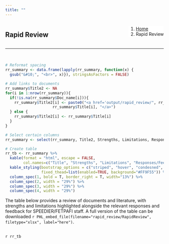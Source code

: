```yaml
---
title: ""
---
```


<!--Create a block for title and breadcrumbs to appear on same line-->
<div style="width: 100%; display: inline-block;">
<div style="float: left;">
# Rapid Review
</div>
<div style="float: right;">
<ol class="breadcrumb" style="background-color:white;">
  <li class="breadcrumb-item"><a href="index.html">Home</a></li>
  <li class="breadcrumb-item active">Rapid Review</li>
</ol>
</div>
</div>
<hr class="hr-orange">

<br>

<!--Begin page content!-->

```r
# Reformat spacing
rr_summary <- data.frame(lapply(rr_summary, function(x) {
  gsub("&#10;", "<br>", x)}), stringsAsFactors = FALSE)

# Add links to documents
rr_summary$Title2 <- NA
for(i in 1:nrow(rr_summary)){
  if(!is.na(rr_summary$Doc_name[i])){
    rr_summary$Title2[i] <- paste0("<a href='output/rapid_review/", rr_summary$Doc_name[i], "', target='blank'>", 
                     rr_summary$Title[i], "</a>")
  } else {
    rr_summary$Title2[i] <- rr_summary$Title[i]
  }
}

# Select certain columns
rr_summary <- select(rr_summary, Title2, Strengths, Limitations, Responses.Feedback)

# Create table
rr_tb <- rr_summary %>%
  kable(format = "html", escape = FALSE, 
        col.names=c("Title", "Strengths", "Limitations", "Responses/Feedback (FETPAFI/SPEEDIER Technical Staff)")) %>%
  kable_styling(bootstrap_options = c("striped", "hover", "condesned", "responsive"),
                fixed_thead=list(enabled=TRUE, background="#FF9F55")) %>%
  column_spec(1, bold = T, border_right = T, width="13%") %>%
  column_spec(2, width = "29%") %>% 
  column_spec(3, width = "29%") %>% 
  column_spec(4, width = "29%")
```

The table below provides a review of documents and literature, with strengths and limitations highlighted alongside the relevant responses and feedback for SPEEDIER/FETPAFI staff. A full version of the table can be downloaded `r PHL_embed_file(filename="rapid_review/RapidReview", filetype="xlsx", label="here")`.  
<br>

<div class="wide_container">
`r rr_tb`
<br><br>
<div>
